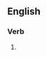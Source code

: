 ==English==

===Verb===
{{head|en|verb form}}

# {{present participle of|proscribe|lang=en|nocat=1}}